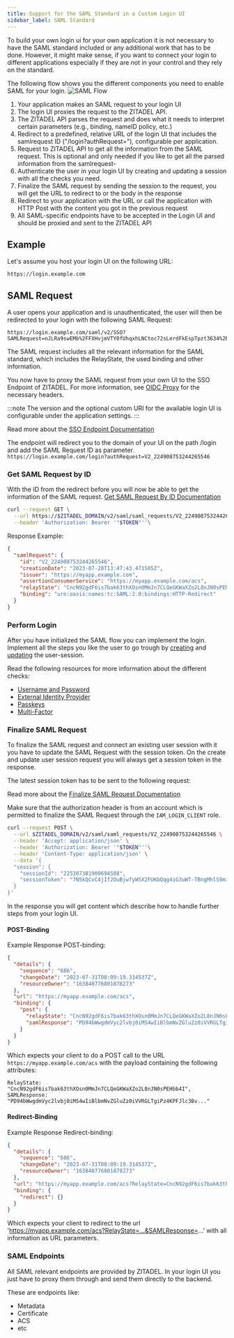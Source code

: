 ```yaml
---
title: Support for the SAML Standard in a Custom Login UI
sidebar_label: SAML Standard
---
```


To build your own login ui for your own application it is not necessary to have the SAML standard included or any additional work that has to be done.
However, it might make sense, if you want to connect your login to different applications especially if they are not in your control and they rely on the standard.

The following flow shows you the different components you need to enable SAML for your login.
![SAML Flow](/img/guides/login-ui/saml-flow.png)

1. Your application makes an SAML request to your login UI
2. The login UI proxies the request to the ZITADEL API.
3. The ZITADEL API parses the request and does what it needs to interpret certain parameters (e.g., binding, nameID policy, etc.)
4. Redirect to a predefined, relative URL of the login UI that includes the samlrequest ID ("/login?authRequest="), configurable per application.
5. Request to ZITADEL API to get all the information from the SAML request. This is optional and only needed if you like to get all the parsed information from the samlrequest-
6. Authenticate the user in your login UI by creating and updating a session with all the checks you need.
7. Finalize the SAML request by sending the session to the request, you will get the URL to redirect to or the body in the response
8. Redirect to your application with the URL or call the application with HTTP Post with the content you got in the previous request
9. All SAML-specific endpoints have to be accepted in the Login UI and should be proxied and sent to the ZITADEL API


## Example

Let's assume you host your login UI on the following URL:
```
https://login.example.com
```

## SAML Request

A user opens your application and is unauthenticated, the user will then be redirected to your login with the following SAML Request:
```
https://login.example.com/saml/v2/SSO?SAMLRequest=nJLRa9swEMb%2FFXHvjmVTY0fUhqxhLNCtoc72sLerdFkEspTpzt3634%2BkGXQw8tBX6X76vk%2F33TJO4WhWsxziI%2F2ciUX9nkJkc7roYc7RJGTPJuJEbMSacfX53tQLbZCZsvgU4Q1yvM4cc5JkUwC1WffgXdHW1c2%2BclVtK6yc68hVnWvssqVm79p23za01E%2BuA%2FWNMvsUe6gXGtSGeaZNZMEoPdS6bgpdFbrd6aW50abuFk3Tfge1JhYfUc7kQeRoyjIki%2BGQWEynO12ebJfPdTmOD6BWf0PdpcjzRHmk%2FOwtfX28%2Fy%2BvLzxaBrW9pPvgo%2FPxx%2FWveHodYvNpt9sW24dxB8N5HeacLauPKU8o1x85nXhX7M%2BjhqJ4eYHhis%2BJBB0K3pZvpIZLDb7gRJv1NgVvX94hLxkje4oCahVC%2BnWXCYV6kDwTlMOr5L9lG%2F4EAAD%2F%2Fw%3D%3D&RelayState=CncN92gdF6is7bak63thXOsn0MmJn7CLQeGKWaXZo2L8nJN0sPEHbb4I
```

The SAML request includes all the relevant information for the SAML standard, which includes the RelayState, the used binding and other information.

You now have to proxy the SAML request from your own UI to the SSO Endpoint of ZITADEL.
For more information, see [OIDC Proxy](./typescript-repo#oidc-proxy) for the necessary headers.

:::note
The version and the optional custom URI for the available login UI is configurable under the application settings.
:::

Read more about the [SSO Endpoint Documentation](/docs/apis/saml/endpoints#sso_endpoint)

The endpoint will redirect you to the domain of your UI on the path /login and add the SAML Request ID as parameter.
```https://login.example.com/login?authRequest=V2_224908753244265546```

### Get SAML Request by ID

With the ID from the redirect before you will now be able to get the information of the SAML request.
[Get SAML Request By ID Documentation](/docs/apis/resources/saml_service_v2/saml-service-get-saml-request)

```bash
curl --request GET \
  --url https://$ZITADEL_DOMAIN/v2/saml/saml_requests/V2_224908753244265546 \
  --header 'Authorization: Bearer '"$TOKEN"''\
```

Response Example:

```json
{
  "samlRequest": {
    "id": "V2_224908753244265546",
    "creationDate": "2023-07-28T13:47:43.471505Z",
    "issuer": "https://myapp.example.com",
    "assertionConsumerService": "https://myapp.example.com/acs",
    "relayState": "CncN92gdF6is7bak63thXOsn0MmJn7CLQeGKWaXZo2L8nJN0sPEHbb4I",
    "binding": "urn:oasis:names:tc:SAML:2.0:bindings:HTTP-Redirect"
  }
}
```

### Perform Login

After you have initialized the SAML flow you can implement the login.
Implement all the steps you like the user to go trough by [creating](/docs/apis/resources/session_service_v2/session-service-create-session) and [updating](/docs/apis/resources/session_service/session-service-set-session) the user-session.

Read the following resources for more information about the different checks:
- [Username and Password](./username-password)
- [External Identity Provider](./external-login)
- [Passkeys](./passkey)
- [Multi-Factor](./mfa)

### Finalize SAML Request

To finalize the SAML request and connect an existing user session with it you have to update the SAML Request with the session token.
On the create and update user session request you will always get a session token in the response.

The latest session token has to be sent to the following request:

Read more about the [Finalize SAML Request Documentation](/docs/apis/resources/saml_service_v2/saml-service-create-response)

Make sure that the authorization header is from an account which is permitted to finalize the SAML Request through the `IAM_LOGIN_CLIENT` role.
```bash
curl --request POST \
  --url $ZITADEL_DOMAIN/v2/saml/saml_requests/V2_224908753244265546 \
  --header 'Accept: application/json' \
  --header 'Authorization: Bearer '"$TOKEN"''\
  --header 'Content-Type: application/json' \
  --data '{
  "session": {
    "sessionId": "225307381909694508",
    "sessionToken": "7N5kQCvC4jIf2OuBjwfyWSX2FUKbQqg4iG3uWT-TBngMhlS9miGUwpyUaN0HJ8OcbSzk4QHZy_Bvvv"
  }
}'
```

In the response you will get content which describe how to handle further steps from your login UI.

#### POST-Binding

Example Response POST-binding:
```json
{
  "details": {
    "sequence": "686",
    "changeDate": "2023-07-31T08:09:19.314537Z",
    "resourceOwner": "163840776801878273"
  },
  "url": "https://myapp.example.com/acs",
  "binding": {
    "post": {
      "relayState": "CncN92gdF6is7bak63thXOsn0MmJn7CLQeGKWaXZo2L8nJN0sPEHbb4I",
      "samlResponse": "PD94bWwgdmVyc2lvbj0iMS4wIiBlbmNvZGluZz0iVVRGLTgiPz4KPFJlc3Bv..."
    }
  }
}
```

Which expects your client to do a POST call to the URL `https://myapp.example.com/acs` with the payload containing the following attributes:

```
RelayState: "CncN92gdF6is7bak63thXOsn0MmJn7CLQeGKWaXZo2L8nJN0sPEHbb4I",
SAMLResponse: "PD94bWwgdmVyc2lvbj0iMS4wIiBlbmNvZGluZz0iVVRGLTgiPz4KPFJlc3Bv..."
```

#### Redirect-Binding

Example Response Redirect-binding:
```json
{
  "details": {
    "sequence": "686",
    "changeDate": "2023-07-31T08:09:19.314537Z",
    "resourceOwner": "163840776801878273"
  },
  "url": "https://myapp.example.com/acs?RelayState=CncN92gdF6is7bak63thXOsn0MmJn7CLQeGKWaXZo2L8nJN0sPEHbb4I&SAMLResponse=PD94bWwgdmVyc2lvbj0iMS4wIiBlbmNvZGluZz0iVVRGLTgiPz4KPFJlc3Bv...",
  "binding": {
    "redirect": {}
  }
}
```

Which expects your client to redirect to the url 'https://myapp.example.com/acs?RelayState=...&SAMLResponse=...' with all information as URL parameters.

### SAML Endpoints

All SAML relevant endpoints are provided by ZITADEL. In your login UI you just have to proxy them through and send them directly to the backend.

These are endpoints like:
- Metadata
- Certificate
- ACS
- etc
